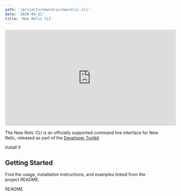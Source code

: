 ```yaml
---
path: '/projects/newrelic/newrelic-cli'
date: '2020-04-21'
title: 'New Relic CLI'
---
```


<!-- Imports must occur at the top of the file -->


<div className="responsive-video">
  <iframe
    width="560"
    height="315"
    src="https://www.youtube.com/embed/g00AeKlECZA"
    frameborder="0"
    allow="accelerometer; autoplay; encrypted-media; gyroscope; picture-in-picture"
    allowfullscreen
  ></iframe>
</div>

The New Relic CLI is an officially supported command line interface for New Relic, released as part of the [Developer Toolkit](https://newrelic.github.io/developer-toolkit/)

<Link to="https://github.com/newrelic/newrelic-cli#installation">
  Install It
</Link>

## Getting Started

Find the usage, installation instructions, and examples linked from the project README.

<Link to="https://github.com/newrelic/newrelic-cli#readme">README</Link>
